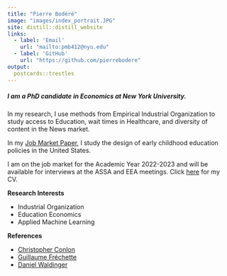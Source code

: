 ```yaml
---
title: "Pierre Bodéré"
image: "images/index_portrait.JPG"
site: distill::distill_website
links:
  - label: 'Email'
    url: "mailto:pmb412@nyu.edu"
  - label: 'GitHub'
    url: "https://github.com/pierrebodere"
output:
  postcards::trestles
---
```


##### I am a PhD candidate in Economics at New York University. 

In my research, I use methods from Empirical Industrial Organization to study access to Education, wait times in Healthcare, and diversity of content in the News market.

In my [Job Market Paper](content/bodere_jmp.pdf), I study the design of early childhood education policies in the United States.

I am on the job market for the Academic Year 2022-2023 and will be available for interviews at the ASSA and EEA meetings. Click [here](content/bodere_academic_cv_nyu.pdf) for my CV.

<div class="col2">
**Research Interests**
    <ul>
      <li>Industrial Organization</li>
      <li>Education Economics</li>
      <li>Applied Machine Learning</li>
    </ul>
**References**
    <ul>
      <li>[Christopher Conlon](https://chrisconlon.github.io/)</li>
      <li>[Guillaume Fréchette](http://people.cess.fas.nyu.edu/frechette/html/econ.htm)</li>
      <li>[Daniel Waldinger](https://sites.google.com/view/danielwaldinger)</li>
    </ul> 
</div>

</br>
</br>
</br>

